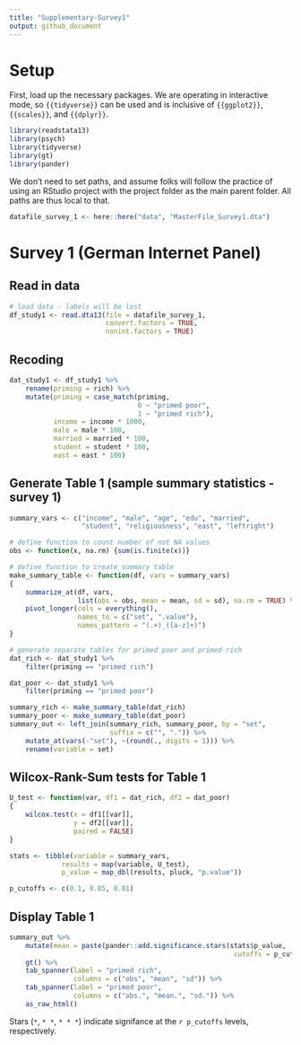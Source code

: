 ```yaml
---
title: "Supplementary-Survey1"
output: github_document
---
```


# Setup

First, load up the necessary packages. We are operating in interactive mode, so `{{tidyverse}}` can be used and is inclusive of `{{ggplot2}}`, `{{scales}}`, and `{{dplyr}}`.

```r
library(readstata13)
library(psych)
library(tidyverse)
library(gt)
library(pander)
```

We don't need to set paths, and assume folks will follow the practice of using an RStudio project with the project folder as the main parent folder. All paths are thus local to that.

```r
datafile_survey_1 <- here::here("data", "MasterFile_Survey1.dta")
```

# Survey 1 (German Internet Panel)

## Read in data

```r
# load data - labels will be lost
df_study1 <- read.dta13(file = datafile_survey_1, 
                        convert.factors = TRUE, 
                        nonint.factors = TRUE)
```

## Recoding

```r
dat_study1 <- df_study1 %>%
    rename(priming = rich) %>%
    mutate(priming = case_match(priming, 
                                0 ~ "primed poor", 
                                1 ~ "primed rich"), 
           income = income * 1000, 
           male = male * 100, 
           married = married * 100, 
           student = student * 100, 
           east = east * 100)
```

## Generate Table 1 (sample summary statistics - survey 1)
```r
summary_vars <- c("income", "male", "age", "edu", "married", 
                  "student", "religiousness", "east", "leftright")

# define function to count number of not NA values
obs <- function(x, na.rm) {sum(is.finite(x))}

# define function to create summary table
make_summary_table <- function(df, vars = summary_vars)
{
    summarize_at(df, vars, 
                 list(obs = obs, mean = mean, sd = sd), na.rm = TRUE) %>%
    pivot_longer(cols = everything(), 
                 names_to = c("set", ".value"), 
                 names_pattern = "(.+)_([a-z]+)")
}

# generate separate tables for primed poor and primed rich
dat_rich <- dat_study1 %>%
    filter(priming == "primed rich")

dat_poor <- dat_study1 %>%
    filter(priming == "primed poor")

summary_rich <- make_summary_table(dat_rich)
summary_poor <- make_summary_table(dat_poor)
summary_out <- left_join(summary_rich, summary_poor, by = "set", 
                         suffix = c("", ".")) %>%
    mutate_at(vars(-"set"), ~(round(., digits = 1))) %>%
    rename(variable = set)
```

## Wilcox-Rank-Sum tests for Table 1 

```r
U_test <- function(var, df1 = dat_rich, df2 = dat_poor)
{
    wilcox.test(x = df1[[var]], 
                y = df2[[var]], 
                paired = FALSE)
}

stats <- tibble(variable = summary_vars, 
             results = map(variable, U_test), 
             p_value = map_dbl(results, pluck, "p.value"))

p_cutoffs <- c(0.1, 0.05, 0.01)
```

## Display Table 1

```r
summary_out %>%
    mutate(mean = paste(pander::add.significance.stars(stats$p_value, 
                                                        cutoffs = p_cutoffs), mean)) %>% 
    gt() %>%
    tab_spanner(label = "primed rich", 
                columns = c("obs", "mean", "sd")) %>%
    tab_spanner(label = "primed poor", 
                columns = c("obs.", "mean.", "sd.")) %>%
    as_raw_html()
```

Stars (`*`, `* *`, `* * *`) indicate signifance at the `r p_cutoffs` levels, respectively.
